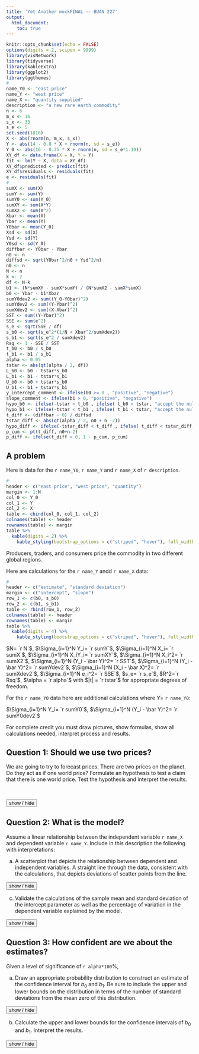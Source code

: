 ---
title: 'Yet Another mockFINAL -- BUAN 227'
output: 
  html_document:
    toc: true
---
<script>
function showText(y) {
    var x = document.getElementById(y);
    if (x.style.display === "none") {
        x.style.display = "block";
    } else {
        x.style.display = "none";
    }
}
</script>

```{r setup, include=FALSE}
knitr::opts_chunk$set(echo = FALSE)
options(digits = 2, scipen = 9999)
library(visNetwork)
library(tidyverse)
library(kableExtra)
library(ggplot2)
library(ggthemes)
#
name_Y0 <- "east price"
name_Y <- "west price"
name_X <- "quantity supplied"
description <- "a new rare earth commodity"
n <- 6
m_x <- 16
s_x <- 33
s_e <- 5
set.seed(1016)
X <- abs(rnorm(n, m_x, s_x))
Y <- abs(14 - 0.8 * X + rnorm(n, sd = s_e))
Y_0 <- abs(16 - 0.75 * X + rnorm(n, sd = s_e*1.10))
XY_df <- data.frame(X = X, Y = Y)
fit <- lm(Y ~ X, data = XY_df)
XY_df$predicted <- predict(fit)
XY_df$residuals <- residuals(fit)
e <- residuals(fit)
#
sumX <- sum(X)
sumY <- sum(Y)
sumY0 <- sum(Y_0)
sumXY <- sum(X*Y)
sumX2 <- sum(X^2)
Xbar <- mean(X)
Ybar <- mean(Y)
Y0bar <- mean(Y_0)
Xsd <- sd(X)
Ysd <- sd(Y)
Y0sd <- sd(Y_0)
diffbar <- Y0bar - Ybar
n0 <- n
diffsd <- sqrt(Y0bar^2/n0 + Ysd^2/n)
n0 <- n
N <- n
k <- 2
df <- N-k
b1 <- (N*sumXY - sumX*sumY) / (N*sumX2 - sumX*sumX)
b0 <- Ybar - b1*Xbar
sumY0dev2 <- sum((Y_0-Y0bar)^2)
sumYdev2 <- sum((Y-Ybar)^2)
sumXdev2 <- sum((X-Xbar)^2)
SST <- sum((Y-Ybar)^2)
SSE <- sum(e^2)
s_e <- sqrt(SSE / df)
s_b0 <- sqrt(s_e^2*(1/N + Xbar^2/sumXdev2))
s_b1 <- sqrt(s_e^2 / sumXdev2)
Rsq <- 1 - SSE / SST
t_b0 <- b0 / s_b0
t_b1 <- b1 / s_b1
alpha <- 0.05
tstar <- abs(qt(alpha / 2, df))
L_b0 <- b0 - tstar*s_b0
L_b1 <- b1 - tstar*s_b1
U_b0 <- b0 + tstar*s_b0
U_b1 <- b1 + tstar*s_b1
y_intercept_comment <- ifelse(b0 >= 0 , "positive", "negative")
slope_comment <- ifelse(b1 > 0, "positive", "negative")
hypo_b0 <- ifelse(-tstar < t_b0 , ifelse( t_b0 < tstar, "accept the null hypothesis", "reject the null hypothesis"), "reject the null hypothesis")
hypo_b1 <- ifelse(-tstar < t_b1 , ifelse( t_b1 < tstar, "accept the null hypothesis", "reject the null hypothesis"), "reject the null hypothesis")
t_diff <- (diffbar - 0) / diffsd
tstar_diff <- abs(qt(alpha / 2, n0 + n -2))
hypo_diff <- ifelse(-tstar_diff < t_diff , ifelse( t_diff < tstar_diff, "accept the null hypothesis", "reject the null hypothesis"), "reject the null hypothesis")
p_cum <- pt(t_diff, n0+n-2)
p_diff <- ifelse(t_diff > 0, 1 - p_cum, p_cum)
```

## A problem

Here is data for the `r name_Y0`, `r name_Y` and `r name_X` of `r description`. 

```{r}
#
header <- c("east price", "west price", "quantity")
margin <- 1:N
col_0 <- Y_0
col_1 <- Y
col_2 <- X
table <- cbind(col_0, col_1, col_2)
colnames(table) <- header
rownames(table) <- margin
table %>% 
  kable(digits = 2) %>%
    kable_styling(bootstrap_options = c("striped", "hover"), full_width = F)
```

Producers, traders, and consumers price the commodity in two different global regions.

Here are calculations for the `r name_Y` andd `r name_X` data:

```{r}
#
header <- c("estimate", "standard deviation")
margin <- c("intercept", "slope")
row_1 <- c(b0, s_b0)
row_2 <- c(b1, s_b1)
table <- rbind(row_1, row_2)
colnames(table) <- header
rownames(table) <- margin
table %>% 
  kable(digits = 4) %>%
    kable_styling(bootstrap_options = c("striped", "hover"), full_width = F)
```

$N= `r N`$, $\Sigma_{i=1}^N Y_i= `r sumY`$, $\Sigma_{i=1}^N X_i= `r sumX`$, $\Sigma_{i=1}^N X_iY_i= `r sumXY`$, $\Sigma_{i=1}^N X_i^2= `r sumX2`$, $\Sigma_{i=1}^N (Y_i - \bar Y)^2= `r SST`$, $\Sigma_{i=1}^N (Y_i - \bar Y)^2= `r sumYdev2`$, $\Sigma_{i=1}^N (X_i - \bar X)^2= `r sumXdev2`$, $\Sigma_{i=1}^N e_i^2= `r SSE`$, $s_e= `r s_e`$, $R^2=`r Rsq`$, $\alpha = `r alpha`$ with $|t| = `r tstar`$ for appropriate degrees of freedom. 

For the `r name_Y0` data here are additional calculations where $Y =$ `r name_Y0`:

$\Sigma_{i=1}^N Y_i= `r sumY0`$, $\Sigma_{i=1}^N (Y_i - \bar Y)^2= `r sumY0dev2`$

For complete credit you must draw pictures, show formulas, show all calculations needed, interpret process and results.

## Question 1: Should we use two prices?

We are going to try to forecast prices. There are two prices on the planet. Do they act as if one world price? Formulate an hypothesis to test a claim that there is one world price. Test the hypothesis and interpret the results.

</br>

<button onclick="showText('myDIFF')">show / hide</button>
<div id="myDIFF" style="display:none;">

</br>

1. The analyst formulates the null hypothesis that the mean price in region is the same for both regions, and thus their difference is zero, or as
$$
H_0: \mu_1 - \mu_2 = 0
$$
and the alternative hypothesis as 
$$
H_1: \mu_1 - \mu_2 \neq 0.
$$

2. This is a two-tailed test where the $\alpha = 0.05$ significance level region of the rejection of the null hypothesis $H_0$ is in the lower and upper tails of the Student's t distribution. 

- The number of degrees of freedom now equal all of the observations from the two samples minus the number of estimators, now equal to 2, or, $n_1 + n_2 - 2$. 

- If the analyst samples $n_1 =$ `r n0` observations from the `r name_Y0` and $n_2 =$ `r n` observations from the `r name_Y`, then the number of degrees of freedom is $n_1+n_2-2 =$ `r n+n0 - 2`.


```{r echo=FALSE, warning = FALSE, message = FALSE}
library(ggplot2)
library(ggthemes)
n.sample <- n0 + n
k.est <- 2
df.sample <- n.sample - k.est
x.title <- "t scores"
y.title <- "Probability"
line.size <- 1.0
alpha <- alpha
a <- alpha
min.a <- qt(alpha/2,df.sample)
max.a <- -qt(alpha/2,df.sample)
ann.line<-data.frame(xmid1=min.a,xmid2=max.a,xmin=-6,xmax=6,y0=0,y2=0.2,y=.09)
ann.text <- data.frame(x=c(-4.5,0,4.5),y=c(.18,.18,.18),label=c(paste("Reject\nH0\nt < ",round(min.a,2)),"Accept\nH0",paste("Reject\nH0\nt > ",round(max.a,2))))
main_title <- substitute(paste("Sample Means: ", alpha == a, ", ", "df" == df, ", ", "|t|" == t), list(a = alpha, df = df.sample, t = max.a))
limitRange <- function(fun, min, max) {
  function(x){
    y <- fun(x)
    y[x < min | x > max] <- NA
    return(y)
  }
}
dt_limit <- function(x){
  y <- dt(x,df.sample)
  y[x < min.a | x > max.a] <- NA
  return(y)
}

p1 <- ggplot(data.frame(x = c(-6,6)),aes(x = x)) + 
  stat_function(fun=dt, args = list(df = df.sample), aes(colour = "Student's t"), size = line.size) + 
  stat_function(fun = dt_limit, geom = "area", fill = "blue", alpha = 0.2) + scale_x_continuous(name = x.title)
p1 <- p1 +
  scale_y_continuous(name = y.title) + 
  scale_colour_manual("Distributions", values = c("#4271AE", "#1F3552"))
p1 <-  p1 +
  theme_economist() + 
  theme(legend.position = "bottom", legend.direction = "horizontal", legend.box = "horizontal", legend.key.size = unit(1, "cm"), axis.title = element_text(size = 12), legend.text = element_text(size = 9), legend.title=element_text(face = "bold", size = 9)) 
p1 <- p1 + 
  geom_segment(data=ann.line,aes(x=xmid1,xend=xmin,y=y,yend=y),arrow=arrow(length=unit(0.2,"cm")),show_guide=F) +
  geom_segment(data=ann.line,aes(x=xmid2,xend=xmax,y=y,yend=y),arrow=arrow(length=unit(0.2,"cm")),show_guide=F) +
  geom_segment(data=ann.line,aes(x=xmid2,xend=xmid2,y=y0,yend=y2),show_guide=F) +
  geom_segment(data=ann.line,aes(x=xmid1,xend=xmid1,y=y0,yend=y2),show_guide=F) +
  geom_text(data=ann.text,aes(x=x,y=y,label=label,size=2),show_guide=F)
p1 <- p1 + ggtitle(main_title)
p1
```


3. The analyst samples `r n0` observations from the `r name_Y0` (sample 1) and `r n` observations from the `r name_Y` (sample 2), and uses the same $\alpha =$`r alpha*100`\% significance level for rejection of the null hypothesis. She estimates

- $\bar X_1 =$ `r Y0bar` with $s_{\bar X_1}=$ `r Y0sd`, and

- $\bar X_2 =$ `r Ybar` with $s_{\bar X_2}=$ `r Ysd`. 


4. Her next job is to pool (also known as "aggregate") the standard deviations together since the risk associated with the null hypothesis relates to two pooled sample means $\bar X_1 - \bar X_2 =$ `r Y0bar - Ybar` $=$ `r diffbar`. The analyst assumes that the two samples are not at all correlated with one another.
$$
s_{\bar X_1 - \bar X_2 } = \sqrt{\frac{s_1^2}{n_1}+\frac{s_2^2}{n_2}}
$$
$$
= \sqrt{\frac{`r Y0sd`^2}{`r n0`}+\frac{`r Ysd`^2}{`r n`}} = `r diffsd` 
$$
and calculates the $t$ score as
$$
t = \frac{(\bar X_1 - \bar X_2) - (\mu_{0,1} - \mu_{0,2})}{s_{\bar X_1 - \bar X_2 }} = \frac{`r diffbar` - 0}{`r diffsd`} = `r t_diff` 
$$

5. A $t$ score of `r round(t_diff, 2)` means that the score, and the difference between the means, is in the region of acceptance of the null hypothesis.

- There is at most a 5\% chance that management is wrong in its assertion that the regional prices are the same.

- Another interpretation is possible. Using Excel the analyst can compute `= T.DIST( `r t_diff`, `r n0+n-2`)` to calculate `r p_diff`. When the t-stat is less than zero, use `T.DIST()`, else use `1 = T.DIST()`. This is the p-value which is the cumulative probability less than (or greater if positive) than $t=$`r t_diff` that she was wrong about the rejection of the null hypothesis, not very slim at all!

- The analyst compares the `p-value` with the significance level of 5\% and sees that there is a stronger chance of a Type I false negative error than indicated simply by looking at the rejection region. The analyst then accepts as true the null hypothesis that there one world price for this new rare earth commodity.

</div>

## Question 2: What is the model?

Assume a linear relationship between the independent variable `r name_X` and dependent variable `r name_Y`. Include in this description the following with interpretations:

a. A scatterplot that depicts the relationship between dependent and independent variables. A straight line through the data, consistent with the calculations, that depicts deviations of scatter points from the line.

<button onclick="showText('myDIV1')">show / hide</button>
<div id="myDIV1" style="display:none;">

```{r}
p_error <- ggplot(data = XY_df, aes(x = X, y = Y)) + geom_point() + geom_smooth(se = FALSE, method = "lm") + geom_segment(aes(xend = X, yend = predicted), alpha = 0.3) + geom_point(aes(y = predicted), shape = 1) + geom_point(aes(color = abs(residuals))) + scale_color_continuous(low = "black", high = "red") + guides(color = FALSE) + theme_bw() + xlab(name_X) + ylab(name_Y)
p_error
```

The model is $Y_i= `r b0` + `r b1`X_i + e$, where $b_0 =`r b0`$ is the `r name_Y`-intercept and $b_1 =`r b1`$ is the slope, that is, the rate of change of `r name_Y` with respect to `r name_X`, and $e_i = Y_i - b_0 - b_1 X_i$ is the deviation of the observed `r name_Y` from the mean `r name_Y` conditional on `r name_X`, that is, $b_0 + b_1 X_i$. All of this represents a sample from an unknown population.

There appears to be a `r slope_comment` slope with a `r y_intercept_comment` intercept.

</div>


c. Validate the calculations of the sample mean and standard deviation of the intercept parameter as well as the percentage of variation in the dependent variable explained by the model.

<button onclick="showText('myDIV2')">show / hide</button>
<div id="myDIV2" style="display:none;">

The sample slope is randomly sampled from the population slope $\beta_1$, as yet unknown. This indicates that the population slope is a random variable whose sampled values form a probability distribution. Using the data above, for the sampled mean slope of the probability distribution of $\beta_1$ is

$$
b_1 = \frac{N\sum_{i=1}^N X_i Y_i - \sum_{i=1}^N X_i \sum_{i=1}^N Y_i}{N\sum_{i=1}^N X_i^2 - (\sum_{i=1}^N X_i)^2} = \frac{(`r N`)(`r sumXY`) - (`r sumX`)(`r sumY`)}{(`r N`)(`r sumX2`) - (`r sumX`)(`r sumX`)}= `r b1`
$$
and for the sample standard deviation of the slope

$$
s_{b1} = \sqrt{\frac{s_e^2}{\Sigma_1^N (X_i- \bar X)^2}} = \sqrt{\frac{`r s_e`^2}{`r sumXdev2`}} = `r s_b1` 
$$
We calculate tha sampled mean of intercepts $b_0$ using $b_1$:
$$
b_0 = \bar{Y} - b_1 \bar{X}
$$
$$
b_0 = `r Ybar` - (`r b1`)(`r Xbar`) = `r b0`
$$

The $R^2$ statistic measures the portion of the total variation of `r name_Y` about its arithmetic mean, that is explained by the model $b_0 + b_1 X_i$. This portion plus the variation of the error term $e_i$ about its zero mean equals the total variation in `r name_Y`.

$$
R^2 = 1 - \frac{\Sigma_1^N e_i^2}{\Sigma_1^N (Y_i - \bar Y)^2} = 1 - \frac{`r SSE`}{`r SST`} = `r 1 - SSE / SST`
$$
</div>

## Question 3: How confident are we about the estimates?

Given a level of significance of `r alpha*100`\%, 

a. Draw an appropriate probability distribution to construct an estimate of the confidence interval for $b_0$ and $b_1$. Be sure to include the upper and lower bounds on the distribution in terms of the number of standard deviations from the mean zero of this distribution.

<button onclick="showText('myDIV3')">show / hide</button>
<div id="myDIV3" style="display:none;">

We use the Student's t distribution since we _do not know_ the population standard deviation. Now the sample standard deviation is also a random variable, like the sample mean. In practice this is nearly always the case. The Student's t distribution to correct for confidences that are, well, not so confident. It corrects for the risk that the standard deviations are randomly drawn.

```{r echo=FALSE, warning = FALSE, message = FALSE}
library(ggplot2)
library(ggthemes)
n.sample <- N
k.est <- 2
df.sample <- n.sample - k.est
x.title <- "t scores"
y.title <- "Probability"
line.size <- 1.0
alpha <- alpha
a <- alpha
min.a <- qt(alpha/2,df.sample)
max.a <- -qt(alpha/2,df.sample)
label_regions <- c(paste("Lower\nOutlying\nRegion\nt = ",round(min.a,2)),paste("Region of\nConfidence\n", (1-alpha)*100,"%"),paste("Upper\nOutlying\nRegion\nt = ", round(max.a,2)))
ann.line<-data.frame(xmid1=min.a,xmid2=max.a,xmin=-6,xmax=6,y0=0,y2=0.2,y=.09)
ann.text <- data.frame(x=c(-4.5,0,4.5),y=c(.18,.18,.18),label=label_regions)
main_title <- substitute(paste("Sample Means: ", alpha == a, ", ", "df" == df, ", ", "|t|" == t), list(a = alpha, df = df.sample, t = max.a))
limitRange <- function(fun, min, max) {
  function(x){
    y <- fun(x)
    y[x < min | x > max] <- NA
    return(y)
  }
}
dt_limit <- function(x){
  y <- dt(x,df.sample)
  y[x < min.a | x > max.a] <- NA
  return(y)
}

p1 <- ggplot(data.frame(x = c(-6,6)),aes(x = x)) + 
  stat_function(fun=dt, args = list(df = df.sample), aes(colour = "Student's t"), size = line.size) + 
  stat_function(fun = dt_limit, geom = "area", fill = "blue", alpha = 0.2) + scale_x_continuous(name = x.title)
p1 <- p1 +
  scale_y_continuous(name = y.title) + 
  scale_colour_manual("Distributions", values = c("#4271AE", "#1F3552"))
p1 <-  p1 +
  theme_economist() + 
  theme(legend.position = "bottom", legend.direction = "horizontal", legend.box = "horizontal", legend.key.size = unit(1, "cm"), axis.title = element_text(size = 12), legend.text = element_text(size = 9), legend.title=element_text(face = "bold", size = 9)) 
p1 <- p1 + 
  geom_segment(data=ann.line,aes(x=xmid1,xend=xmin,y=y,yend=y),arrow=arrow(length=unit(0.2,"cm")),show_guide=F) +
  geom_segment(data=ann.line,aes(x=xmid2,xend=xmax,y=y,yend=y),arrow=arrow(length=unit(0.2,"cm")),show_guide=F) +
  geom_segment(data=ann.line,aes(x=xmid2,xend=xmid2,y=y0,yend=y2),show_guide=F) +
  geom_segment(data=ann.line,aes(x=xmid1,xend=xmid1,y=y0,yend=y2),show_guide=F) +
  geom_text(data=ann.text,aes(x=x,y=y,label=label,size=2),show_guide=F)
p1 <- p1 + ggtitle(main_title)
p1
```

For our model, there are $N - k = `r N` - `r k` = `r df`$ degrees of freedom. This means that because we estimated two sample means, one for the sample Y-intercept $b_0$ and the sample slope $b_1$, we effectively lose two observations when we try to infer population values of the slope and Y-intercept.  

The $\alpha = `r alpha*100`$\% significance level is the probability that we are wrong that the population slope and Y-intercept are between upper and lower bounds of the Student's t distribution. The confidence level is $1 - \alpha = 1 - `r alpha` = `r 1 - alpha`$, the cumulative probability in the blue shaded area of the t-distribution above. Each tail contains $\alpha / 2 = `r 100*alpha/2`$\% probability of error in our confidence. The lower bound is the t score associated with the $\alpha / 2 = `r 100*alpha/2`$\% cumulative probability, `r -tstar`. The upper bound is, by symmetry, `r tstar`. Both of these bounds are the number of standard deviations from the zero mean of the Student's t distribution for the `r (1- alpha)*100`\% confidence interval.

</div>

b. Calculate the upper and lower bounds for the confidence intervals of $b_0$ and $b_1$. Interpret the results.

<button onclick="showText('myDIV4')">show / hide</button>
<div id="myDIV4" style="display:none;">

Using this calculation:

The `r (1-alpha)*100`\% confidence interval for estimating the population parameter $\beta_0$ is this probability statement.
$$
Prob[b_0 - t_{`r alpha/2`}s_{b0} \leq \beta_0 \leq b_0 + t_{`r alpha/2`}s_{b0} ] = `r 1-alpha`
$$
$$
Prob[`r b0` - (`r tstar`)(`r s_b0`) \leq \beta_0 \leq `r b0` + (`r tstar`)(`r s_b0`) ] = `r 1-alpha`
$$
$$
Prob[`r L_b0` \leq \beta_0 \leq `r U_b0`] = `r 1-alpha`
$$
There is a `r (1-alpha)*100`\% probability that the population Y-intercept will lie between `r L_b0` and `r U_b0`. Decision makers might do well to plan for considerable movement in this number when formulating business plans.

The `r (1-alpha)*100`\% confidence interval for estimating the population parameter $\beta_1$ is this probability statement.
$$
Prob[b_1 - t_{`r alpha/2`}s_{b1} \leq \beta_1 \leq b_1 + t_{`r alpha/2`}s_{b1} ] = `r 1-alpha`
$$
$$
Prob[`r b1` - (`r tstar`)(`r s_b1`) \leq \beta_1 \leq `r b1` + (`r tstar`)(`r s_b1`) ] = `r 1-alpha`
$$
$$
Prob[`r L_b1` \leq \beta_1 \leq `r U_b1`] = `r 1-alpha`
$$

There is a `r (1-alpha)*100`\% probability that the population slope will lie between `r L_b1` and `r U_b1`. Decision makers might do well to plan for movement in this number when formulating business plans.

## Question 4: How meaningful are the estimates?

a. Formulate testable hypotheses of the meaningfulness of the mean slope and Y-intercept of our model. Interpret.

<button onclick="showText('myDIV5')">show / hide</button>
<div id="myDIV5" style="display:none;">

Herein we test the hypothesis that $\beta_0$ and $\beta_1$ are no different than zero. This is called the _null hypothesis_ or $H_0$. The _alternative hypothesis_ or $H_1$ is that the estimators are meaningful, namely, they do not equal zero.

If $\beta_0 = 0$ under the null hypothesis, $H_0$, then the line through the scatter plot probably runs through the zero intersection of the `r name_X`-`r name_Y` axes.

If $\beta_1 = 0$ under the null hypothesis, $H_0$, then the line through the scatter plot probably is just $Y_i = b_0 + e_i$. Equivalenly, the mean `r name_Y` is just the unconditional arithmetic mean. Then `r name_X` has no influence, probably, over `r name_Y`.

Thus the first step is

1. Management makes an assumption and forms a hypothesis about the population $\beta_0$ and $\beta_1$ estimates. This is a precise statement about two specific metrics. Let's work with $\beta_0$. All the same can, and will be said of $\beta_1$.

- The _null hypothesis_ ($H_0$) is that the population metric equals a target value $\beta_0^*$ or $H_0: \beta_0 = \beta_0^*$. Suppose that $H_0: \beta_0 = 0$. 

- The _alternative hypothesis_ ($H_1$) is that the population metric does not equal (or is just greater or less than) the target value. Thus we would have $H_1: \beta_0 \neq 0$.

</div>

b. Test the hypotheses and interpret.

<button onclick="showText('myDIV6')">show / hide</button>
<div id="myDIV6" style="display:none;">

Here are the rest of the steps.

2. A decision maker sets a degree of confidence in accepting as true the assumption or hypothesis about the metric. The decision maker determines that `r (1-alpha)*100`\% of the time $\beta_0 = 0$. This means there is an $\alpha = `r alpha`$\% significance level that the company would be willing to be wrong about rejecting the assertion that $H_0: \beta_0 = 0$ is true.

- Under the null hypothesis it is probable that above or below a mean value of zero there is a Type I error of $\alpha = 0.05$ over the entire distribution of $b_0$ or of $b_1$. This translates into $\alpha / 2 = `r alpha/2`$ above and $\alpha / 2 = `r alpha/2`$ below the mean.

- Because management expresses the alternative hypothesis as "not equal," this translates into a two-tailed test of the null hypothesis.


```{r echo=FALSE, warning = FALSE, message = FALSE}
library(ggplot2)
library(ggthemes)
n.sample <- N
k.est <- 2
df.sample <- n.sample - k.est
x.title <- "t scores"
y.title <- "Probability"
line.size <- 1.0
alpha <- alpha
a <- alpha
min.a <- qt(alpha/2,df.sample)
max.a <- -qt(alpha/2,df.sample)
ann.line<-data.frame(xmid1=min.a,xmid2=max.a,xmin=-6,xmax=6,y0=0,y2=0.2,y=.09)
ann.text <- data.frame(x=c(-4.5,0,4.5),y=c(.18,.18,.18),label=c(paste("Reject\nH0\nt < ",round(min.a,2)),"Accept\nH0",paste("Reject\nH0\nt > ",round(max.a,2))))
main_title <- substitute(paste("Sample Means: ", alpha == a, ", ", "df" == df, ", ", "|t|" == t), list(a = alpha, df = df.sample, t = max.a))
limitRange <- function(fun, min, max) {
  function(x){
    y <- fun(x)
    y[x < min | x > max] <- NA
    return(y)
  }
}
dt_limit <- function(x){
  y <- dt(x,df.sample)
  y[x < min.a | x > max.a] <- NA
  return(y)
}

p1 <- ggplot(data.frame(x = c(-6,6)),aes(x = x)) + 
  stat_function(fun=dt, args = list(df = df.sample), aes(colour = "Student's t"), size = line.size) + 
  stat_function(fun = dt_limit, geom = "area", fill = "blue", alpha = 0.2) + scale_x_continuous(name = x.title)
p1 <- p1 +
  scale_y_continuous(name = y.title) + 
  scale_colour_manual("Distributions", values = c("#4271AE", "#1F3552"))
p1 <-  p1 +
  theme_economist() + 
  theme(legend.position = "bottom", legend.direction = "horizontal", legend.box = "horizontal", legend.key.size = unit(1, "cm"), axis.title = element_text(size = 12), legend.text = element_text(size = 9), legend.title=element_text(face = "bold", size = 9)) 
p1 <- p1 + 
  geom_segment(data=ann.line,aes(x=xmid1,xend=xmin,y=y,yend=y),arrow=arrow(length=unit(0.2,"cm")),show_guide=F) +
  geom_segment(data=ann.line,aes(x=xmid2,xend=xmax,y=y,yend=y),arrow=arrow(length=unit(0.2,"cm")),show_guide=F) +
  geom_segment(data=ann.line,aes(x=xmid2,xend=xmid2,y=y0,yend=y2),show_guide=F) +
  geom_segment(data=ann.line,aes(x=xmid1,xend=xmid1,y=y0,yend=y2),show_guide=F) +
  geom_text(data=ann.text,aes(x=x,y=y,label=label,size=2),show_guide=F)
p1 <- p1 + ggtitle(main_title)
p1
```


3. We have a sample of $N = `r N`$ observations of `r name_Y` and `r name_X` of `r description`. We then computed the sample estimate $b_0 = `r b0`$ for the average intercept with sample standard deviation $s_{b_0} = `r s_b0`$. 

4. Now compute the $t$ score under the null hypothesis value of zero. We will compare this with the t score associated with the upper and lower bounds for accepting the null hypothesis as true.

$$
t_{b0} = \frac{b_0 - 0}{s_{b_0}} = \frac{`r b0` - 0}{`r s_b0`} = `r b0/s_b0`
$$

and compare this value with the the acceptance region of the null hypotheses $H_0$.


5. For the confidence interval calculations we determined that the lower and  upper t scores for a two tailed $\alpha = `r alpha`$ significance level are `r -tstar` and `r tstar`.

- The computed t score is `r t_b0` and falls in the `r hypo_b0` region.

- We can now report that we are 95\% confident that a decision maker may `r hypo_b0` that the intercept is no different than zero. 

Under the null hypothesis that the population slope parameter $\beta_1 = 0$, we compute the t score as

$$
t_{b1} = \frac{b_1 - 0}{s_{b1}} = \frac{`r b1` - 0}{`r s_b1`} = `r b1/s_b1`
$$

and compare this value with the t scores for the acceptance region of the null hypotheses $H_0$.

- The computed t score is `r t_b1` and falls in the `r hypo_b1` region.

- We can now report that we are 95\% confident that a decision maker may `r hypo_b1` that the slope is no different than zero. 

But always remember: **Absence of evidence is NOT evidence of absence!**

</div>
